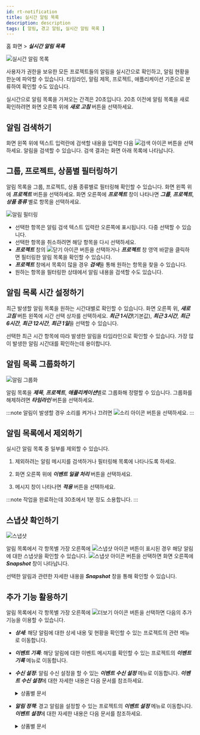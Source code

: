 ```yaml
---
id: rt-notification
title: 실시간 알림 목록
description: description
tags: [ 알림, 경고 알림, 실시간 알림 목록 ]
---
```


홈 화면 > ***실시간 알림 목록***

![실시간 알림 목록](/img/rt-notification.png)

사용자가 권한을 보유한 모든 프로젝트들의 알림을 실시간으로 확인하고, 알림 현황을 한눈에 파악할 수 있습니다. 타임라인, 알림 제목, 프로젝트, 애플리케이션 기준으로 분류하여 확인할 수도 있습니다.

실시간으로 알림 목록을 가져오는 간격은 20초입니다. 20초 이전에 알림 목록을 새로 확인하려면 화면 오른쪽 위에 ***새로 고침*** 버튼을 선택하세요.

## 알림 검색하기

화면 왼쪽 위에 텍스트 입력란에 검색할 내용을 입력한 다음 ![검색 아이콘](/img/ico-search.svg) 버튼을 선택하세요. 알림을 검색할 수 있습니다. 검색 결과는 화면 아래 목록에 나타납니다.

## 그룹, 프로젝트, 상품별 필터링하기

알림 목록을 그룹, 프로젝트, 상품 종류별로 필터링해 확인할 수 있습니다. 화면 왼쪽 위에 ***프로젝트*** 버튼을 선택하세요. 화면 오른쪽에 ***프로젝트*** 창이 나타나면 ***그룹***, ***프로젝트***, ***상품 종류*** 별로 항목을 선택하세요.

![알림 필터링](/img/rt-notification-filter.png)

* 선택한 항목은 알림 검색 텍스트 입력란 오른쪽에 표시됩니다. 다중 선택할 수 있습니다.
* 선택한 항목을 취소하려면 해당 항목을 다시 선택하세요.
* ***프로젝트*** 창의 ![닫기 아이콘](/img/ico-close.svg) 버튼을 선택하거나 ***프로젝트*** 창 영역 바깥을 클릭하면 필터링한 알림 목록을 확인할 수 있습니다.
* ***프로젝트*** 창에서 목록이 많을 경우 ***검색***을 통해 원하는 항목을 찾을 수 있습니다.
* 원하는 항목을 필터링한 상태에서 알림 내용을 검색할 수도 있습니다.

## 알림 목록 시간 설정하기

최근 발생할 알림 목록을 원하는 시간대별로 확인할 수 있습니다. 화면 오른쪽 위, ***새로 고침*** 버튼 왼쪽에 시간 선택 상자를 선택하세요. ***최근 1시간***(기본값), ***최근 3시간***, ***최근 6시간***, ***최근 12시간***, ***최근 1일***을 선택할 수 있습니다.

선택한 최근 시간 항목에 따라 발생한 알림을 타임라인으로 확인할 수 있습니다. 가장 많이 발생한 알림 시간대를 확인하는데 용이합니다.

## 알림 목록 그룹화하기

![알림 그룹화](/img/rt-notification-grouping.png)

알림 목록을 ***제목***, ***프로젝트***, ***애플리케이션***별로 그룹화해 정렬할 수 있습니다. 그룹화를 해제하려면 ***타임라인*** 버튼을 선택하세요.

:::note
알림이 발생할 경우 소리를 켜거나 끄려면 ![소리 아이콘](/img/ico-noti-sound.svg) 버튼을 선택하세요.
:::

## 알림 목록에서 제외하기

실시간 알림 목록 중 일부를 제외할 수 있습니다. 

1. 제외하려는 알림 메시지를 검색하거나 필터링해 목록에 나타나도록 하세요. 

1. 화면 오른쪽 위에 ***이벤트 일괄 처리*** 버튼을 선택하세요.

1. 메시지 창이 나타나면 ***적용*** 버튼을 선택하세요.

:::note
작업을 완료하는데 30초에서 1분 정도 소용합니다.
:::

## 스냅샷 확인하기

![스냅샷](/img/rt-notification-snapshot.png)

알림 목록에서 각 항목별 가장 오른쪽에 ![스냅샷 아이콘](/img/ico-detail.svg) 버튼이 표시된 경우 해당 알림에 대한 스냅샷을 확인할 수 있습니다. ![스냅샷 아이콘](/img/ico-detail.svg) 버튼을 선택하면 화면 오른쪽에 ***Snapshot*** 창이 나타납니다.

선택한 알림과 관련한 자세한 내용을 ***Snapshot*** 창을 통해 확인할 수 있습니다.

## 추가 기능 활용하기

알림 목록에서 각 항목별 가장 오른쪽에 ![더보기 아이콘](/img/ico-more.svg) 버튼을 선택하면 다음의 추가 기능을 이용할 수 있습니다.

* ***상세***: 해당 알림에 대한 상세 내용 및 현황을 확인할 수 있는 프로젝트의 관련 메뉴로 이동합니다.

* ***이벤트 기록***: 해당 알림에 대한 이벤트 메시지를 확인할 수 있는 프로젝트의 ***이벤트 기록*** 메뉴로 이동합니다.

* ***수신 설정***: 알림 수신 설정을 할 수 있는 ***이벤트 수신 설정*** 메뉴로 이동합니다. ***이벤트 수신 설정***에 대한 자세한 내용은 다음 문서를 참조하세요.

  <details>
  <summary>상품별 문서</summary>

  * 애플리케이션 모니터링 > [경고 알림 수신 설정](set-receive-event)
  * 서버 모니터링 > [경고 알림 수신 설정](server-set-receive-event)
  * 데이터베이스 모니터링 > [경고 알림 수신 설정](db-set-receive-event)
  * 쿠버네티스 모니터링 > [경고 알림 수신 설정](k8s-set-receive-event)
  * Amazon ECS > [경고 알림 수신 설정](ecs-set-receive-event)
  * Amazon CloudWatch > [경고 알림 수신 설정](acw-set-receive-event)
  * Azure Monitor > [경고 알림 수신 설정](azure-set-receive-event)
  * Naver Cloud Monitoring > [경고 알림 수신 설정](ncloud-set-receive-event)
  * Oracle Cloud Monitor > [경고 알림 수신 설정](oracle-set-receive-event)
  
  </details>

* ***알림 정책***: 경고 알림을 설정할 수 있는 프로젝트의 ***이벤트 설정*** 메뉴로 이동합니다. ***이벤트 설정***에 대한 자세한 내용은 다음 문서를 참조하세요.

  <details>
  <summary>상품별 문서</summary>

  * [애플리케이션 경고 알림](apm-warning-notice)
  * [서버 경고 알림](server-warning-notice)
  * [데이터베이스 경고 알림](db-warning-notice)
  * [컨테이너 경고 알림](k8s-warning-notice)
  * [로그 알림 설정하기](log-alert)
  * Amazon ECS > [경고 알림 설정과 기록](ecs-warning-and-history)
  * Amazon CloudWatch > [경고 알림 설정과 기록](acw-warning-and-history)
  * Azure Monitor > [경고 알림 설정과 기록](azure-warning-and-history)
  * Naver Cloud Monitoring > [경고 알림 설정과 기록](ncloud-warning-and-history)
  * Oracle Cloud Monitor > [경고 알림 설정과 기록](oracle-warning-and-history)
  
  </details>